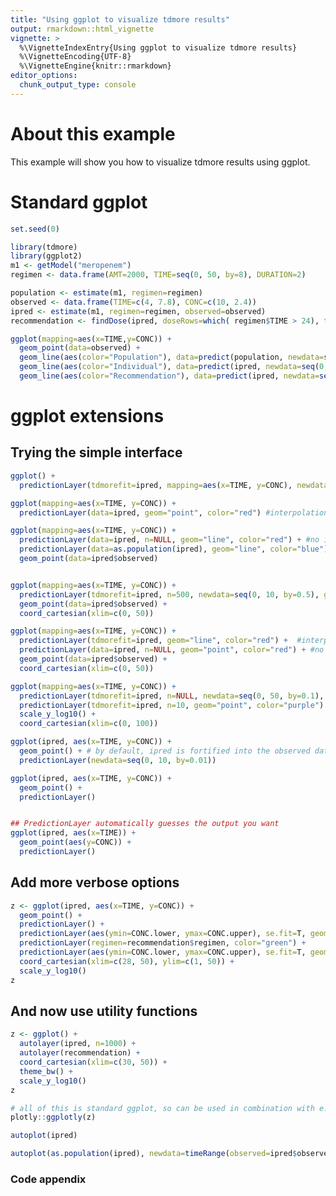 ```yaml
---
title: "Using ggplot to visualize tdmore results"
output: rmarkdown::html_vignette
vignette: >
  %\VignetteIndexEntry{Using ggplot to visualize tdmore results}
  %\VignetteEncoding{UTF-8}
  %\VignetteEngine{knitr::rmarkdown}
editor_options: 
  chunk_output_type: console
---
```

# About this example

This example will show you how to visualize tdmore results using ggplot.

# Standard ggplot
```r
set.seed(0) 
```

```r
library(tdmore)
library(ggplot2)
m1 <- getModel("meropenem")
regimen <- data.frame(AMT=2000, TIME=seq(0, 50, by=8), DURATION=2)

population <- estimate(m1, regimen=regimen)
observed <- data.frame(TIME=c(4, 7.8), CONC=c(10, 2.4))
ipred <- estimate(m1, regimen=regimen, observed=observed)
recommendation <- findDose(ipred, doseRows=which( regimen$TIME > 24), target=data.frame(TIME=39.5, CONC=8) )

ggplot(mapping=aes(x=TIME,y=CONC)) + 
  geom_point(data=observed) +
  geom_line(aes(color="Population"), data=predict(population, newdata=seq(0, 48, by=0.1))) +
  geom_line(aes(color="Individual"), data=predict(ipred, newdata=seq(0, 48, by=0.1))) +
  geom_line(aes(color="Recommendation"), data=predict(ipred, newdata=seq(0, 48, by=0.1), regimen=recommendation$regimen))
```

# ggplot extensions
## Trying the simple interface
```r
ggplot() +
  predictionLayer(tdmorefit=ipred, mapping=aes(x=TIME, y=CONC), newdata=seq(0, 48, by=0.1))

ggplot(mapping=aes(x=TIME, y=CONC)) +
  predictionLayer(data=ipred, geom="point", color="red") #interpolation between default plot region

ggplot(mapping=aes(x=TIME, y=CONC)) +
  predictionLayer(data=ipred, n=NULL, geom="line", color="red") + #no interpolation
  predictionLayer(data=as.population(ipred), geom="line", color="blue") +
  geom_point(data=ipred$observed)


ggplot(mapping=aes(x=TIME, y=CONC)) +
  predictionLayer(tdmorefit=ipred, n=500, newdata=seq(0, 10, by=0.5), geom="point", color="red") + #no interpolation
  geom_point(data=ipred$observed) +
  coord_cartesian(xlim=c(0, 50))

ggplot(mapping=aes(x=TIME, y=CONC)) +
  predictionLayer(tdmorefit=ipred, geom="line", color="red") +  #interpolation
  predictionLayer(data=ipred, n=NULL, geom="point", color="red") + #no interpolation
  geom_point(data=ipred$observed) +
  coord_cartesian(xlim=c(0, 50))

ggplot(mapping=aes(x=TIME, y=CONC)) +
  predictionLayer(tdmorefit=ipred, n=NULL, newdata=seq(0, 50, by=0.1), geom="line", color="red") + #no interpolation
  predictionLayer(tdmorefit=ipred, n=10, geom="point", color="purple") + #interpolation
  scale_y_log10() +
  coord_cartesian(xlim=c(0, 100))

ggplot(ipred, aes(x=TIME, y=CONC)) + 
  geom_point() + # by default, ipred is fortified into the observed data
  predictionLayer(newdata=seq(0, 10, by=0.01))

ggplot(ipred, aes(x=TIME, y=CONC)) + 
  geom_point() + 
  predictionLayer()


## PredictionLayer automatically guesses the output you want
ggplot(ipred, aes(x=TIME)) + 
  geom_point(aes(y=CONC)) + 
  predictionLayer()
```

## Add more verbose options
```r
z <- ggplot(ipred, aes(x=TIME, y=CONC)) + 
  geom_point() + 
  predictionLayer() +
  predictionLayer(aes(ymin=CONC.lower, ymax=CONC.upper), se.fit=T, geom="ribbon", alpha=0.2) +
  predictionLayer(regimen=recommendation$regimen, color="green") +
  predictionLayer(aes(ymin=CONC.lower, ymax=CONC.upper), se.fit=T, geom="ribbon", fill="green", alpha=0.2, regimen=recommendation$regimen) +
  coord_cartesian(xlim=c(28, 50), ylim=c(1, 50)) +
  scale_y_log10()
z
```

## And now use utility functions
```r
z <- ggplot() + 
  autolayer(ipred, n=1000) + 
  autolayer(recommendation) +
  coord_cartesian(xlim=c(30, 50)) +
  theme_bw() +
  scale_y_log10()
z
```

```r
# all of this is standard ggplot, so can be used in combination with e.g. plotly
plotly::ggplotly(z)
```


```r
autoplot(ipred)
```

```r
autoplot(as.population(ipred), newdata=timeRange(observed=ipred$observed, regimen=ipred$regimen), fit=F)
```


### Code appendix
```r
```
